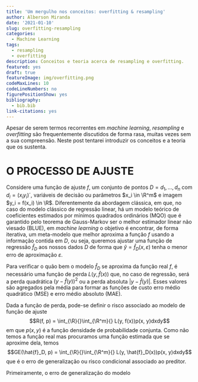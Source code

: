 ```yaml
---
title: 'Um mergulho nos conceitos: overfitting & resampling'
author: Alberson Miranda
date: '2021-01-10'
slug: overfitting-resampling
categories:
  - Machine Learning
tags:
  - resampling
  - overfitting
description: Conceitos e teoria acerca de resampling e overfitting.
featured: yes
draft: true
featureImage: img/overfitting.png
codeMaxLines: 10
codeLineNumbers: no
figurePositionShow: yes
bibliography:
  - bib.bib
link-citations: yes
---
```


Apesar de serem termos recorrentes em *machine learning*, *resampling* e *overfitting* são frequentemente discutidos de forma rasa, muitas vezes sem a sua compreensão. Neste post tentarei introduzir os conceitos e a teoria que os sustenta.

# O PROCESSO DE AJUSTE

Considere uma função de ajuste $f$, um conjunto de pontos $D = {d_1, ..., d_n}$ com $d_i = (x_i y_i)´$, variáveis de decisão ou parâmetros $x_i \in \R^m$ e imagem $y_i = f(x_i) \in \R$. Diferentemente da abordagem clássica, em que, no caso do modelo clássico de regressão linear, há um modelo teórico de coeficientes estimados por mínimos quadrados ordinários (MQO) que é garantido pelo teorema de Gauss-Markov ser o melhor estimador linear não viesado (BLUE), em *machine learning* o objetivo é encontrar, de forma iterativa, um meta-modelo que melhor aproxima a função $f$ usando a informação contida em $D$, ou seja, queremos ajustar uma função de regressão $\hat{f}_D$ aos nossos dados $D$ de forma que $\hat{y} = \hat{f}_D(x, \varepsilon)$ tenha o menor erro de aproximação $\varepsilon$.

Para verificar o quão bem o modelo $\hat{f}_D$ se aproxima da função real $f$, é necessário uma função de perda $L(y, \hat{f}(x))$ que, no caso de regressão, será a perda quadrática $(y - \hat{f}(y))^2$ ou a perda absoluta $|y - \hat{f}(y)|$. Esses valores são agregados pela média para formar as funções de custo erro médio quadrático (MSE) e erro médio absoluto (MAE).

Dada a função de perda, pode-se definir o risco associado ao modelo de função de ajuste
$$R(f, p) = \int_{\R}{}\int_{\R^m}{} L(y, f(x))p(x, y)dxdy$$
em que $p(x, y)$ é a função densidade de probabilidade conjunta. Como não temos a função real mas procuramos uma função estimada que se aproxime dela, temos
$$GE(\hat{f}_D, p) = \int_{\R}{}\int_{\R^m}{} L(y, \hat{f}_D(x))p(x, y)dxdy$$
que é o erro de generalização ou risco condicional associado ao preditor.

Primeiramente, o erro de generalização do modelo